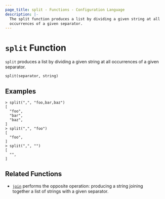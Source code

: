 ```yaml
---
page_title: split - Functions - Configuration Language
description: |-
  The split function produces a list by dividing a given string at all
  occurrences of a given separator.
---
```


# `split` Function

`split` produces a list by dividing a given string at all occurrences of a
given separator.

```hcl
split(separator, string)
```

## Examples

```
> split(",", "foo,bar,baz")
[
  "foo",
  "bar",
  "baz",
]
> split(",", "foo")
[
  "foo",
]
> split(",", "")
[
  "",
]
```

## Related Functions

* [`join`](/language/functions/join) performs the opposite operation: producing a string
  joining together a list of strings with a given separator.
